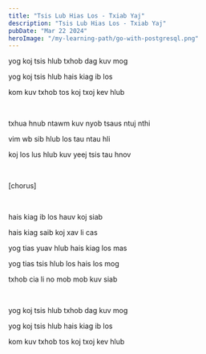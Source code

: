 ```yaml
---
title: "Tsis Lub Hias Los - Txiab Yaj"
description: "Tsis Lub Hias Los - Txiab Yaj"
pubDate: "Mar 22 2024"
heroImage: "/my-learning-path/go-with-postgresql.png"
---
```


yog koj tsis hlub txhob dag kuv mog

yog koj tsis hlub hais kiag ib los

kom kuv txhob tos koj txoj kev hlub

<br />

txhua hnub ntawm kuv nyob tsaus ntuj nthi

vim wb sib hlub los tau ntau hli

koj los lus hlub kuv yeej tsis tau hnov

<br />

[chorus]

<br />

hais kiag ib los hauv koj siab

hais kiag saib koj xav li cas

yog tias yuav hlub hais kiag los mas

yog tias tsis hlub los hais los mog

txhob cia li no mob mob kuv siab

<br />

yog koj tsis hlub txhob dag kuv mog

yog koj tsis hlub hais kiag ib los

kom kuv txhob tos koj txoj kev hlub
